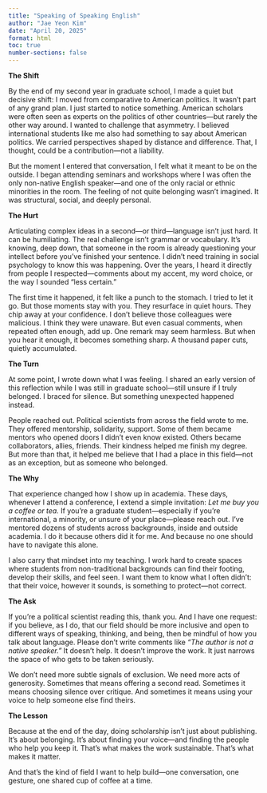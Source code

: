 ```yaml
---
title: "Speaking of Speaking English"
author: "Jae Yeon Kim"
date: "April 20, 2025"
format: html
toc: true
number-sections: false
---
```


**The Shift**

By the end of my second year in graduate school, I made a quiet but decisive shift: I moved from comparative to American politics. It wasn’t part of any grand plan. I just started to notice something. American scholars were often seen as experts on the politics of other countries—but rarely the other way around. I wanted to challenge that asymmetry. I believed international students like me also had something to say about American politics. We carried perspectives shaped by distance and difference. That, I thought, could be a contribution—not a liability.

But the moment I entered that conversation, I felt what it meant to be on the outside. I began attending seminars and workshops where I was often the only non-native English speaker—and one of the only racial or ethnic minorities in the room. The feeling of not quite belonging wasn’t imagined. It was structural, social, and deeply personal.

**The Hurt**

Articulating complex ideas in a second—or third—language isn’t just hard. It can be humiliating. The real challenge isn’t grammar or vocabulary. It’s knowing, deep down, that someone in the room is already questioning your intellect before you’ve finished your sentence. I didn’t need training in social psychology to know this was happening. Over the years, I heard it directly from people I respected—comments about my accent, my word choice, or the way I sounded “less certain.”

The first time it happened, it felt like a punch to the stomach. I tried to let it go. But those moments stay with you. They resurface in quiet hours. They chip away at your confidence. I don’t believe those colleagues were malicious. I think they were unaware. But even casual comments, when repeated often enough, add up. One remark may seem harmless. But when you hear it enough, it becomes something sharp. A thousand paper cuts, quietly accumulated.

**The Turn**

At some point, I wrote down what I was feeling. I shared an early version of this reflection while I was still in graduate school—still unsure if I truly belonged. I braced for silence. But something unexpected happened instead.

People reached out. Political scientists from across the field wrote to me. They offered mentorship, solidarity, support. Some of them became mentors who opened doors I didn’t even know existed. Others became collaborators, allies, friends. Their kindness helped me finish my degree. But more than that, it helped me believe that I had a place in this field—not as an exception, but as someone who belonged.

**The Why**

That experience changed how I show up in academia. These days, whenever I attend a conference, I extend a simple invitation: *Let me buy you a coffee or tea.* If you're a graduate student—especially if you're international, a minority, or unsure of your place—please reach out. I’ve mentored dozens of students across backgrounds, inside and outside academia. I do it because others did it for me. And because no one should have to navigate this alone.

I also carry that mindset into my teaching. I work hard to create spaces where students from non-traditional backgrounds can find their footing, develop their skills, and feel seen. I want them to know what I often didn’t: that their voice, however it sounds, is something to protect—not correct.

**The Ask**

If you're a political scientist reading this, thank you. And I have one request: if you believe, as I do, that our field should be more inclusive and open to different ways of speaking, thinking, and being, then be mindful of how you talk about language. Please don’t write comments like *“The author is not a native speaker.”* It doesn’t help. It doesn’t improve the work. It just narrows the space of who gets to be taken seriously.

We don’t need more subtle signals of exclusion. We need more acts of generosity. Sometimes that means offering a second read. Sometimes it means choosing silence over critique. And sometimes it means using your voice to help someone else find theirs.

**The Lesson**

Because at the end of the day, doing scholarship isn’t just about publishing. It’s about belonging. It’s about finding your voice—and finding the people who help you keep it. That’s what makes the work sustainable. That’s what makes it matter.

And that’s the kind of field I want to help build—one conversation, one gesture, one shared cup of coffee at a time.
